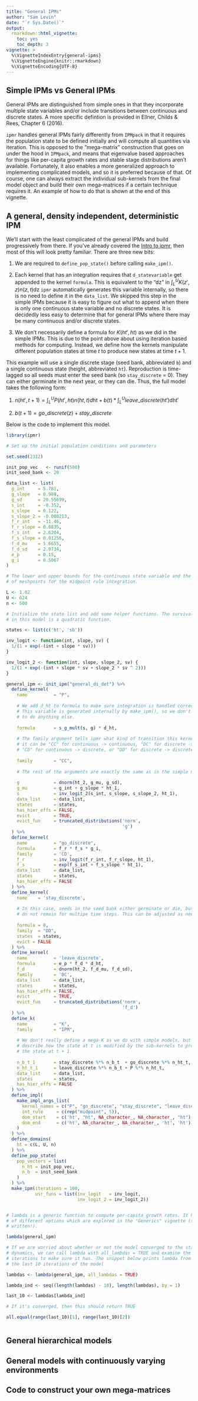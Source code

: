 ```yaml
---
title: "General IPMs"
author: "Sam Levin"
date: "`r Sys.Date()`"
output:
  rmarkdown::html_vignette: 
    toc: yes
    toc_depth: 3
vignette: >
  %\VignetteIndexEntry{general-ipms}
  %\VignetteEngine{knitr::rmarkdown}
  %\VignetteEncoding{UTF-8}
---
```


## Simple IPMs vs General IPMs

General IPMs are distinguished from simple ones in that they incorporate multiple state variables and/or include transitions between continuous and discrete states. A more specific defintion is provided in Ellner, Childs & Rees, Chapter 6 (2016). 

`ipmr` handles general IPMs fairly differently from `IPMpack` in that it requires the population state to be defined initially and will compute all quantities via iteration. This is opposed to the "mega-matrix" construction that goes on under the hood in `IPMpack`, and means that eigenvalue based approaches for things like per-capita growth rates and stable stage distributions aren't available. Fortunately, it also enables a more generalized approach to implementing complicated models, and so it is preferred because of that. Of course, one can always extract the individual sub-kernels from the final model object and build their own mega-matrices if a certain technique requires it. An example of how to do that is shown at the end of this vignette.

## A general, density independent, deterministic IPM

We'll start with the least complicated of the general IPMs and build progressively from there. If you've already covered the [Intro to ipmr](https://levisc8.github.io/ipmr/articles/ipmr-introduction.html), then most of this will look pretty familiar. There are three new bits:

1. We are required to `define_pop_state()` before calling `make_ipm()`. 

2. Each kernel that has an integration requires that `d_statevariable` get appended to the kernel `formula`. This is equivalent to the "dz" in $\int_L^U K(z',z) n(z,t) \mathrm{dz}$ `ipmr` automatically generates this variable internally, so there is no need to define it in the `data_list`. We skipped this step in the simple IPMs because it is easy to figure out what to append when there is only one continuous state variable  and no discrete states. It is decidedly less easy to determine that for general IPMs where there may be many continuous and/or discrete states. 

3. We don't necessarily define a formula for $K(ht',ht)$ as we did in the simple IPMs. This is due to the point above about using iteration based methods for computing. Instead, we define how the kernels manipulate different population states at time $t$ to produce new states at time $t+1$.

This example will use a single discrete stage (seed bank, abbreviated `b`) and a single continuous state (height, abbreviated `ht`). Reproduction is time-lagged so all seeds must enter the seed bank (so `stay_discrete` = 0). They can either germinate in the next year, or they can die. Thus, the full model takes the following form:

1. $n(ht', t + 1) = \int_L^U P(ht', ht) n(ht,t)d\mathrm{ht} + b(t) * \int_L^U leave\_discrete(ht') \mathrm{dht'}$  

2. $b(t + 1) = go\_discrete(z) + stay\_discrete$

Below is the code to implement this model.

```r

library(ipmr)

# Set up the initial population conditions and parameters

set.seed(2312)

init_pop_vec   <- runif(500)
init_seed_bank <- 20

data_list <- list(
  g_int     = 5.781,
  g_slope   = 0.988,
  g_sd      = 20.55699,
  s_int     = -0.352,
  s_slope   = 0.122,
  s_slope_2 = -0.000213,
  f_r_int   = -11.46,
  f_r_slope = 0.0835,
  f_s_int   = 2.6204,
  f_s_slope = 0.01256,
  f_d_mu    = 5.6655,
  f_d_sd    = 2.0734,
  e_p       = 0.15,
  g_i       = 0.5067
)

# The lower and upper bounds for the continuous state variable and the number
# of meshpoints for the midpoint rule integration.

L <- 1.02
U <- 624
n <- 500

# Initialize the state list and add some helper functions. The survival function
# in this model is a quadratic function.

states <- list(c('ht', 'sb'))

inv_logit <- function(int, slope, sv) {
  1/(1 + exp(-(int + slope * sv)))
}

inv_logit_2 <- function(int, slope, slope_2, sv) {
  1/(1 + exp(-(int + slope * sv + slope_2 * sv ^ 2)))
}

general_ipm <- init_ipm("general_di_det") %>%
  define_kernel(
    name          = "P",
    
    # We add d_ht to formula to make sure integration is handled correctly.
    # This variable is generated internally by make_ipm(), so we don't need
    # to do anything else.
    
    formula       = s_g_mult(s, g) * d_ht,
    
    # The family argument tells ipmr what kind of transition this kernel describes.
    # it can be "CC" for continuous -> continuous, "DC" for discrete -> continuous
    # "CD" for continuous -> discrete, or "DD" for discrete -> discrete.
    
    family        = "CC",
    
    # The rest of the arguments are exactly the same as in the simple models
    
    g             = dnorm(ht_2, g_mu, g_sd),
    g_mu          = g_int + g_slope * ht_1,
    s             = inv_logit_2(s_int, s_slope, s_slope_2, ht_1),
    data_list     = data_list,
    states        = states,
    has_hier_effs = FALSE,
    evict         = TRUE,
    evict_fun     = truncated_distributions('norm',
                                            'g')
  ) %>%
  define_kernel(
    name          = "go_discrete",
    formula       = f_r * f_s * g_i,
    family        = 'CD',
    f_r           = inv_logit(f_r_int, f_r_slope, ht_1),
    f_s           = exp(f_s_int + f_s_slope * ht_1),
    data_list     = data_list,
    states        = states,
    has_hier_effs = FALSE
  ) %>%
  define_kernel(
    name    = 'stay_discrete',
    
    # In this case, seeds in the seed bank either germinate or die, but they 
    # do not remain for multipe time steps. This can be adjusted as needed.
    
    formula = 0,
    family  = "DD",
    states  = states,
    evict = FALSE
  ) %>%
  define_kernel(
    name          = 'leave_discrete',
    formula       = e_p * f_d * d_ht,
    f_d           = dnorm(ht_2, f_d_mu, f_d_sd),
    family        = 'DC',
    data_list     = data_list,
    states        = states,
    has_hier_effs = FALSE,
    evict         = TRUE,
    evict_fun     = truncated_distributions('norm',
                                            'f_d')
  ) %>%
  define_k(
    name          = "K",
    family        = "IPM",
    
    # We don't really define a mega-K as we do with simple models, but rather
    # describe how the state at t is modified by the sub-kernels to produce
    # the state at t + 1. 
    
    n_b_t_1       = stay_discrete %*% n_b_t  + go_discrete %*% n_ht_t,
    n_ht_t_1      = leave_discrete %*% n_b_t + P %*% n_ht_t,
    data_list     = data_list,
    states        = states,
    has_hier_effs = FALSE
  ) %>%
  define_impl(
    make_impl_args_list(
      kernel_names = c("P", "go_discrete", "stay_discrete", "leave_discrete", "K"),
      int_rule     = c(rep("midpoint", 5)),
      dom_start    = c('ht', "ht", NA_character_, NA_character_, "ht"),
      dom_end      = c('ht', NA_character_, NA_character_, 'ht', 'ht')
    )
  ) %>%
  define_domains(
    ht = c(L, U, n)
  ) %>%
  define_pop_state(
    pop_vectors = list(
      n_ht = init_pop_vec,
      n_b  = init_seed_bank
    )
  ) %>%
  make_ipm(iterations = 100,
           usr_funs = list(inv_logit   = inv_logit,
                           inv_logit_2 = inv_logit_2))


# lambda is a generic function to compute per-capita growth rates. It has a number
# of different options which are explored in the "Generics" vignette (still to be
# written!).

lambda(general_ipm)

# If we are worried about whether or not the model converged to the stable
# dynamics, we can call lambda with all_lambdas = TRUE and examine the final
# iterations to make sure it has. The snippet below prints lambda from the 
# the last 10 iterations of the model

lambdas <- lambda(general_ipm, all_lambdas = TRUE)

lambda_ind <- seq((length(lambdas) - 10), length(lambdas), by = 1)

last_10 <- lambdas[lambda_ind]

# If it's converged, then this should return TRUE

all.equal(range(last_10)[1], range(last_10)[2])



```

## General hierarchical models



## General models with continuously varying environments



## Code to construct your own mega-matrices


